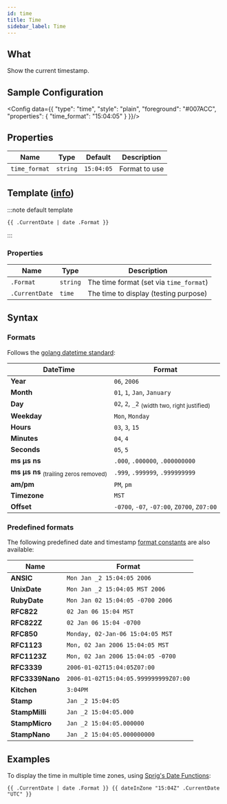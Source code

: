 ```yaml
---
id: time
title: Time
sidebar_label: Time
---
```


## What

Show the current timestamp.

## Sample Configuration


<Config data={{
  "type": "time",
  "style": "plain",
  "foreground": "#007ACC",
  "properties": {
    "time_format": "15:04:05"
  }
}}/>

## Properties

| Name          | Type     | Default    | Description   |
| ------------- | :------: | :--------: | ------------- |
| `time_format` | `string` | `15:04:05` | Format to use |

## Template ([info][templates])

:::note default template

```template
{{ .CurrentDate | date .Format }}
```

:::

### Properties

| Name           | Type     | Description                             |
| -------------- | -------- | --------------------------------------- |
| `.Format`      | `string` | The time format (set via `time_format`) |
| `.CurrentDate` | `time`   | The time to display (testing purpose)   |

## Syntax

### Formats

Follows the [golang datetime standard][format]:

| DateTime                                         | Format                                                  |
| ------------------------------------------------ | ------------------------------------------------------- |
| **Year**                                         | `06`, `2006`                                            |
| **Month**                                        | `01`, `1`, `Jan`, `January`                             |
| **Day**                                          | `02`, `2`, `_2` <sub>(width two, right justified)</sub> |
| **Weekday**                                      | `Mon`, `Monday`                                         |
| **Hours**                                        | `03`, `3`, `15`                                         |
| **Minutes**                                      | `04`, `4`                                               |
| **Seconds**                                      | `05`, `5`                                               |
| **ms μs ns**                                     | `.000`, `.000000`, `.000000000`                         |
| **ms μs ns** <sub>(trailing zeros removed)</sub> | `.999`, `.999999`, `.999999999`                         |
| **am/pm**                                        | `PM`, `pm`                                              |
| **Timezone**                                     | `MST`                                                   |
| **Offset**                                       | `-0700`, `-07`, `-07:00`, `Z0700`, `Z07:00`             |



### Predefined formats

The following predefined date and timestamp [format constants][format-constants] are also available:

| Name            | Format                                |
| --------------- | ------------------------------------- |
| **ANSIC**       | `Mon Jan _2 15:04:05 2006`            |
| **UnixDate**    | `Mon Jan _2 15:04:05 MST 2006`        |
| **RubyDate**    | `Mon Jan 02 15:04:05 -0700 2006`      |
| **RFC822**      | `02 Jan 06 15:04 MST`                 |
| **RFC822Z**     | `02 Jan 06 15:04 -0700`               |
| **RFC850**      | `Monday, 02-Jan-06 15:04:05 MST`      |
| **RFC1123**     | `Mon, 02 Jan 2006 15:04:05 MST`       |
| **RFC1123Z**    | `Mon, 02 Jan 2006 15:04:05 -0700`     |
| **RFC3339**     | `2006-01-02T15:04:05Z07:00`           |
| **RFC3339Nano** | `2006-01-02T15:04:05.999999999Z07:00` |
| **Kitchen**     | `3:04PM`                              |
| **Stamp**       | `Jan _2 15:04:05`                     |
| **StampMilli**  | `Jan _2 15:04:05.000`                 |
| **StampMicro**  | `Jan _2 15:04:05.000000`              |
| **StampNano**   | `Jan _2 15:04:05.000000000`           |


## Examples

To display the time in multiple time zones, using [Sprig's Date Functions][sprig-date]:

```text
{{ .CurrentDate | date .Format }} {{ dateInZone "15:04Z" .CurrentDate "UTC" }}
```

[templates]: /docs/configuration/templates
[format]: https://yourbasic.org/golang/format-parse-string-time-date-example/
[format-constants]: https://golang.org/pkg/time/#pkg-constants
[sprig-date]: https://masterminds.github.io/sprig/date.html
